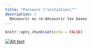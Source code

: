```yaml
---
title: "Parcours \"initiation\""
description: |
  Découvrir ou re-découvrir les bases
---
```


```r
knitr::opts_chunk$set(echo = FALSE)
```

[![Alt text](img/premiers_pas_banner.png)](https://codons.netlify.app/posts/premiers-pas-avec-r/)
